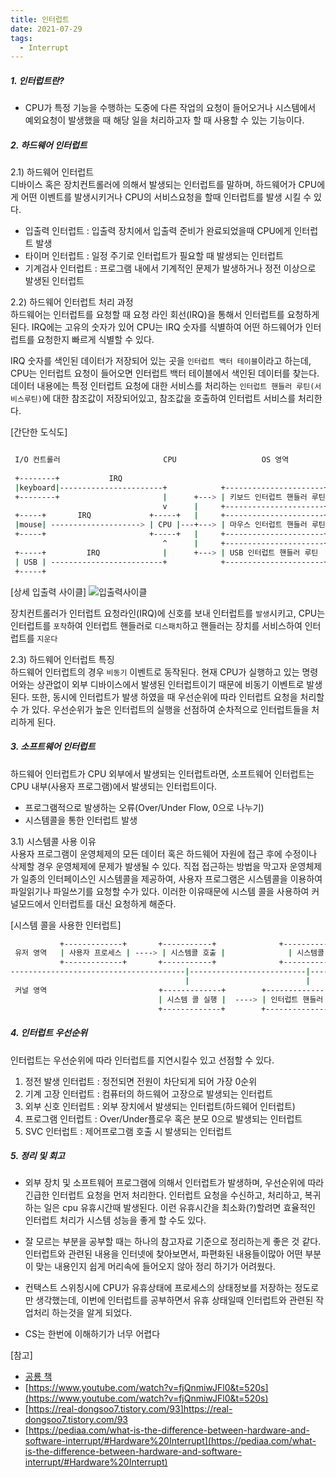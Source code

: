 ```yaml
---
title: 인터럽트
date: 2021-07-29
tags:
  - Interrupt
---  
```


##### 1. 인터럽트란? 

 - CPU가 특정 기능을 수행하는 도중에 다른 작업의 요청이 들어오거나 시스템에서 예외요청이 발생했을 때 해당 일을 처리하고자 할 때 사용할 수 있는 기능이다.


##### 2. 하드웨어 인터럽트 
 2.1) 하드웨어 인터럽트     
 디바이스 혹은 장치컨트롤러에 의해서 발생되는 인터럽트를 말하며, 하드웨어가 CPU에게 어떤 이벤트를 발생시키거나 CPU의 서비스요청을 할때 인터럽트를 발생 시킬 수 있다.
  - 입출력 인터럽트 : 입출력 장치에서 입출력 준비가 완료되었을때 CPU에게 인터럽트 발생 
  - 타이머 인터럽트 : 일정 주기로 인터럽트가 필요할 때 발생되는 인터럽트
  - 기계검사 인터럽트 : 프로그램 내에서 기계적인 문제가 발생하거나 정전 이상으로 발생된 인터럽트

2.2) 하드웨어 인터럽트 처리 과정   
 하드웨어는 인터럽트를 요청할 때 요청 라인 회선(IRQ)을 통해서 인터럽트를 요청하게 된다. IRQ에는 고유의 숫자가 있어 CPU는 IRQ 숫자를 식별하여 어떤 하드웨어가 인터럽트를 요청한지 빠르게 식별할 수 있다. 
 
 IRQ 숫자를 색인된 데이터가 저장되어 있는 곳을 `인터럽트 백터 테이블`이라고 하는데, CPU는 인터럽트 요청이 들어오면 인터럽트 백터 테이블에서 색인된 데이터를 찾는다. 데이터 내용에는 특정 인터럽트 요청에 대한 서비스를 처리하는 `인터럽트 핸들러 루틴(서비스루틴)`에 대한 참조값이 저장되어있고, 참조값을 호출하여 인터럽트 서비스를 처리한다.

[간단한 도식도]
```bash            

 I/O 컨트롤러                       CPU                   OS 영역 
 
 +--------+           IRQ                                                       
 |keyboard|-----------------------+            +----------------------+ 
 +--------+                       |      +---> | 키보드 인터럽트 핸들러 루틴 |   
                                  v      |     +----------------------+
 +-----+       IRQ             +-----+   |     +----------------------+
 |mouse| --------------------> | CPU |---+---> | 마우스 인터럽트 핸들러 루틴 |
 +-----+                       +-----+   |     +----------------------+          
                                  ^      |     +----------------------+ 
 +-----+         IRQ              |      +---> | USB 인터럽트 핸들러 루틴  | 
 | USB | -------------------------+            +----------------------+                    
 +-----+                                       
```
[상세 입출력 사이클]
![입출력사이클](./image/interrupt-cycle.png)  

장치컨트롤러가 인터럽트 요청라인(IRQ)에 신호를 보내 인터럽트를 `발생`시키고,
CPU는 인터럽트를 `포착`하여 인터럽트 핸들러로 `디스패치`하고 핸들러는 장치를 서비스하여 인터럽트를 `지운다`  

2.3) 하드웨어 인터럽트 특징  
하드웨어 인터럽트의 경우 `비동기` 이벤트로 동작된다. 현재 CPU가 실행하고 있는 명령어와는 상관없이 외부 디바이스에서 발생된 인터럽트이기 때문에 비동기 이벤트로 발생된다. 또한, 동시에 인터럽트가 발생 하였을 때 우선순위에 따라 인터럽트 요청을 처리할 수 가 있다. 우선순위가 높은 인터럽트의 실행을 선점하여 순차적으로 인터럽트들을 처리하게 된다.   

##### 3. 소프트웨어 인터럽트 
 하드웨어 인터럽트가 CPU 외부에서 발생되는 인터럽트라면, 소프트웨어 인터럽트는 CPU 내부(사용자 프로그램)에서 발생되는 인터럽트이다. 
 
  - 프로그램적으로 발생하는 오류(Over/Under Flow, 0으로 나누기)
  - 시스템콜을 통한 인터럽트 발생

 3.1) 시스템콜 사용 이유   
 사용자 프로그램이 운영체제의 모든 데이터 혹은 하드웨어 자원에 접근 후에 수정이나 삭제할 경우 운영체제에 문제가 발생될 수 있다. 직접 접근하는 방법을 막고자 운영체제가 일종의 인터페이스인 시스템콜을 제공하여, 사용자 프로그램은 시스템콜을 이용하여 파일읽기나 파일쓰기를 요청할 수가 있다. 이러한 이유때문에 시스템 콜을 사용하여 커널모드에서 인터럽트를 대신 요청하게 해준다. 

 [시스템 콜을 사용한 인터럽트] 
```bash
           +-------------+       +-----------+              +-----------+
 유저 영역   | 사용자 프로세스 | ----> | 시스템콜 호출 |              | 시스템콜 복귀|     
           +-------------+       +-----------+              +-----------+          
---------------------------------------|--------------------------|-----          
                                       |                          |
 커널 영역                         +-------------+        +--------------------+
                                 | 시스템 콜 실행 |  ----> | 인터럽트 핸들러 루틴 완료|
                                 +-------------+        +--------------------+
```

##### 4. 인터럽트 우선순위
인터럽트는 우선순위에 따라 인터럽트를 지연시킬수 있고 선점할 수 있다.  

 1) 정전 발생 인터럽트 : 정전되면 전원이 차단되게 되어 가장 0순위     
 2) 기계 고장 인터럽트 : 컴퓨터의 하드웨어 고장으로 발생되는 인터럽트     
 3) 외부 신호 인터럽트 : 외부 장치에서 발생되는 인터럽트(하드웨어 인터럽트)   
 4) 프로그램 인터럽트  : Over/Under플로우 혹은 분모 0으로 발생되는 인터럽트 
 5) SVC 인터럽트 : 제어프로그램 호출 시 발생되는 인터럽트


##### 5. 정리 및 회고
- 외부 장치 및 소프트웨어 프로그램에 의해서 인터럽트가 발생하며, 우선순위에 따라 긴급한 인터럽트 요청을 먼저 처리한다. 
인터럽트 요청을 수신하고, 처리하고, 복귀하는 일은 cpu 유휴시간때 발생된다. 이런 유휴시간을 최소화(?)할려면 효율적인 인터럽트 처리가 시스템 성능을 좋게 할 수도 있다. 

- 잘 모르는 부분을 공부할 때는 하나의 참고자료 기준으로 정리하는게 좋은 것 같다. 인터럽트와 관련된 내용을 인터넷에 찾아보면서, 파편화된 내용들이많아 어떤 부분이 맞는 내용인지 쉽게 머리속에 들어오지 않아 정리 하기가 어려웠다.  
- 컨택스트 스위칭시에 CPU가 유휴상태에 프로세스의 상태정보를 저장하는 정도로만 생각했는데, 이번에 인터럽트를 공부하면서 유휴 상태일때 인터럽트와 관련된 작업처리 하는것을 알게 되었다.
- CS는 한번에 이해하기가 너무 어렵다  



[참고]  
- [공룡 책](http://www.yes24.com/Product/Goods/89496122)
- [https://www.youtube.com/watch?v=fjQnmiwJFl0&t=520s](https://www.youtube.com/watch?v=fjQnmiwJFl0&t=520s)
- [https://real-dongsoo7.tistory.com/93]https://real-dongsoo7.tistory.com/93
- [https://pediaa.com/what-is-the-difference-between-hardware-and-software-interrupt/#Hardware%20Interrupt](https://pediaa.com/what-is-the-difference-between-hardware-and-software-interrupt/#Hardware%20Interrupt)